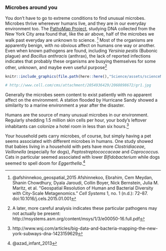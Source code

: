 ### Microbes around you


You don't have to go to extreme conditions to find unusual microbes. Microbes thrive whereever humans live, and they are in our everyday environment too. The [PathoMap Project](http://www.pathomap.org/), studying DNA collected from the New York City area found that, like the air above, half of the microbes we walk past everyday are unknown to science. ^[@afshinnekoo_geospatial_2015  Afshinnekoo, Ebrahim, Cem Meydan, Shanin Chowdhury, Dyala Jaroudi, Collin Boyer, Nick Bernstein, Julia M. Maritz, et al. “Geospatial Resolution of Human and Bacterial Diversity with City-Scale Metagenomics.” *Cell Systems* 1, no. 1 (n.d.): 72–87. doi:10.1016/j.cels.2015.01.001] Most of the organisms are apparently benign, with no obvious affect on humans one way or another. Even when known pathogens are found, including _Yersinia pestis_ (Bubonic plague) and _Bacillus anthracis_ (anthrax), the lack of reported infections indicates that probably these organisms are busying themselves for some other, unknown, and maybe even useful purpose^[A later, more careful analysis indicates these particular pathogens may not actually be present: http://msystems.asm.org/content/msys/1/3/e00050-16.full.pdf]

```r
knitr::include_graphics(file.path(here::here(),"Science/assets/scienceNYCSubway.jpg"))

# http://www.cell.com/cms/attachment/2054936429/2060898672/gr1.jpg

```



Generally the microbes seem content to exist patiently with no apparent affect on the environment. A station flooded by Hurricane Sandy showed a similarity to a marine environment a year after the disaster.



Humans are the source of many unusual microbes in our environment. Regularly shedding 1.5 million skin cells per hour, your body's leftover inhabitants can colonize a hotel room in less than six hours.^[http://www.wsj.com/articles/big-data-and-bacteria-mapping-the-new-york-subways-dna-1423159629]

Your household pets carry microbes, of course, but simply having a pet seems associated with different microbes in humans.  One study showed that babies living in a household with pets have more _Clostridiaceae_, _Veillonella_ (especially for dogs), _Peptostreptococcaceae_ and _Coprococcus._ Cats in particular seemed associated with lower _Bifidobacterium_ while dogs seemed to spell doom for _Eggerthella_.^[@azad_infant_2013]

